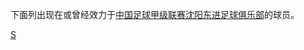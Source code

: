 {{Catnav|頁面分類|...|各國足球|中國足球|中国足球俱乐部球员}}
{{Catnav|頁面分類|...|中国体育|中國足球|中国足球俱乐部球员}}

下面列出现在或曾经效力于[[中国足球甲级联赛|中国足球甲级联赛]][[沈阳东进足球俱乐部|沈阳东进足球俱乐部]]的球员。

[[Category:效力中国足球俱乐部的球员|S]]
